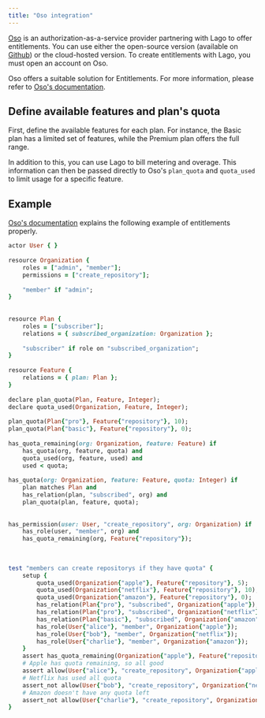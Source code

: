 ```yaml
---
title: "Oso integration"
---
```


[Oso](https://www.osohq.com/)  is an authorization-as-a-service provider partnering with Lago to offer entitlements. You can use either the open-source version (available on [Github](https://github.com/osohq/oso)) or the cloud-hosted version. To create entitlements with Lago, you must open an account on Oso.

Oso offers a suitable solution for Entitlements. For more information, please refer to [Oso's documentation](https://www.osohq.com/docs/guides/model-your-apps-authz#entitlements).


## Define available features and plan's quota
First, define the available features for each plan. For instance, the Basic plan has a limited set of features, while the Premium plan offers the full range.

In addition to this, you can use Lago to bill metering and overage. This information can then be passed directly to Oso's `plan_quota` and `quota_used` to limit usage for a specific feature.

## Example
[Oso's documentation](https://www.osohq.com/docs/guides/model-your-apps-authz#entitlements) explains the following example of entitlements properly.

```ruby
actor User { }
 
resource Organization {
    roles = ["admin", "member"];
    permissions = ["create_repository"];
 
    "member" if "admin";
}
 
 
resource Plan { 
    roles = ["subscriber"];
    relations = { subscribed_organization: Organization };
    
    "subscriber" if role on "subscribed_organization";
}
 
resource Feature {
    relations = { plan: Plan };
}
 
declare plan_quota(Plan, Feature, Integer);
declare quota_used(Organization, Feature, Integer);
 
plan_quota(Plan{"pro"}, Feature{"repository"}, 10);
plan_quota(Plan{"basic"}, Feature{"repository"}, 0);
 
has_quota_remaining(org: Organization, feature: Feature) if
    has_quota(org, feature, quota) and
    quota_used(org, feature, used) and
    used < quota;
 
has_quota(org: Organization, feature: Feature, quota: Integer) if
    plan matches Plan and
    has_relation(plan, "subscribed", org) and
    plan_quota(plan, feature, quota);
 
 
has_permission(user: User, "create_repository", org: Organization) if
    has_role(user, "member", org) and
    has_quota_remaining(org, Feature{"repository"});
 
 
 
test "members can create repositorys if they have quota" {
    setup {
        quota_used(Organization{"apple"}, Feature{"repository"}, 5);
        quota_used(Organization{"netflix"}, Feature{"repository"}, 10);
        quota_used(Organization{"amazon"}, Feature{"repository"}, 0);
        has_relation(Plan{"pro"}, "subscribed", Organization{"apple"});
        has_relation(Plan{"pro"}, "subscribed", Organization{"netflix"});
        has_relation(Plan{"basic"}, "subscribed", Organization{"amazon"});
        has_role(User{"alice"}, "member", Organization{"apple"});
        has_role(User{"bob"}, "member", Organization{"netflix"});
        has_role(User{"charlie"}, "member", Organization{"amazon"});
    }
    assert has_quota_remaining(Organization{"apple"}, Feature{"repository"});
    # Apple has quota remaining, so all good
    assert allow(User{"alice"}, "create_repository", Organization{"apple"});
    # Netflix has used all quota 
    assert_not allow(User{"bob"}, "create_repository", Organization{"netflix"});
    # Amazon doesn't have any quota left
    assert_not allow(User{"charlie"}, "create_repository", Organization{"amazon"});
}
```